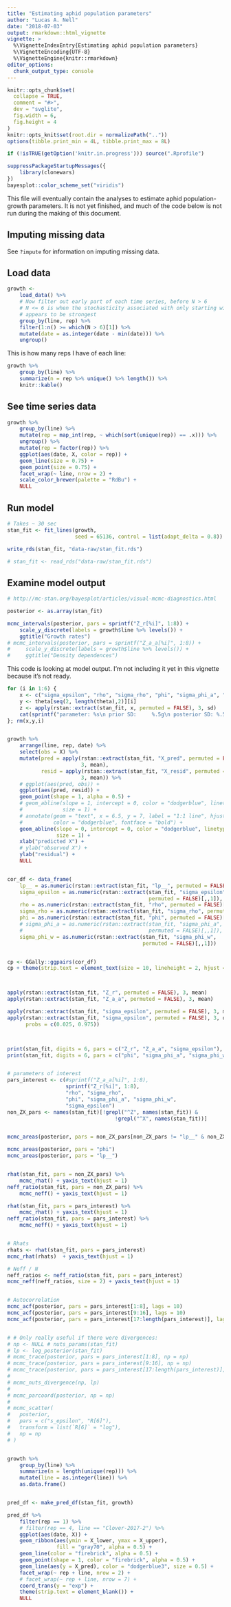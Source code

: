 ```yaml
---
title: "Estimating aphid population parameters"
author: "Lucas A. Nell"
date: "2018-07-03"
output: rmarkdown::html_vignette
vignette: >
  %\VignetteIndexEntry{Estimating aphid population parameters}
  %\VignetteEncoding{UTF-8}
  %\VignetteEngine{knitr::rmarkdown}
editor_options: 
  chunk_output_type: console
---
```


```r
knitr::opts_chunk$set(
  collapse = TRUE,
  comment = "#>",
  dev = "svglite", 
  fig.width = 6,
  fig.height = 4
)
knitr::opts_knit$set(root.dir = normalizePath(".."))
options(tibble.print_min = 4L, tibble.print_max = 8L)
```
```r
if (!isTRUE(getOption('knitr.in.progress'))) source(".Rprofile")
```

```r
suppressPackageStartupMessages({
    library(clonewars)
})
bayesplot::color_scheme_set("viridis")
```


This file will eventually contain the analyses to estimate aphid population-growth
parameters.
It is not yet finished, and much of the code below is not run during the making of
this document.


## Imputing missing data

See `?impute` for information on imputing missing data.


## Load data

```r
growth <- 
    load_data() %>%
    # Now filter out early part of each time series, before N > 6
    # N <= 6 is when the stochasticity associated with only starting with 2 adults
    # appears to be strongest
    group_by(line, rep) %>% 
    filter(1:n() >= which(N > 6)[1]) %>%
    mutate(date = as.integer(date - min(date))) %>%
    ungroup()
```

This is how many reps I have of each line:

```r
growth %>% 
    group_by(line) %>% 
    summarize(n = rep %>% unique() %>% length()) %>% 
    knitr::kable()
```




## See time series data

```r
growth %>% 
    group_by(line) %>% 
    mutate(rep = map_int(rep, ~ which(sort(unique(rep)) == .x))) %>% 
    ungroup() %>% 
    mutate(rep = factor(rep)) %>% 
    ggplot(aes(date, X, color = rep)) +
    geom_line(size = 0.75) +
    geom_point(size = 0.75) +
    facet_wrap(~ line, nrow = 2) +
    scale_color_brewer(palette = "RdBu") +
    NULL
```






## Run model

```r
# Takes ~ 30 sec
stan_fit <- fit_lines(growth,
                      seed = 65136, control = list(adapt_delta = 0.8))
```
```r
write_rds(stan_fit, "data-raw/stan_fit.rds")
```
```r
# stan_fit <- read_rds("data-raw/stan_fit.rds")
```


## Examine model output


```r

# http://mc-stan.org/bayesplot/articles/visual-mcmc-diagnostics.html

posterior <- as.array(stan_fit)

mcmc_intervals(posterior, pars = sprintf("Z_r[%i]", 1:8)) +
    scale_y_discrete(labels = growth$line %>% levels()) +
    ggtitle("Growth rates")
# mcmc_intervals(posterior, pars = sprintf("Z_a_a[%i]", 1:8)) +
#     scale_y_discrete(labels = growth$line %>% levels()) +
#     ggtitle("Density dependences")
```


This code is looking at model output. I'm not including it yet in this vignette because
it's not ready.


```r

for (i in 1:6) {
    x <- c("sigma_epsilon", "rho", "sigma_rho", "phi", "sigma_phi_a", "sigma_phi_w")[i]
    y <- theta[seq(2, length(theta),2)][i]
    z <- apply(rstan::extract(stan_fit, x, permuted = FALSE), 3, sd)
    cat(sprintf("parameter: %s\n prior SD:     %.5g\n posterior SD: %.5g\n\n", x, y, z))
}; rm(x,y,i)


growth %>% 
    arrange(line, rep, date) %>% 
    select(obs = X) %>% 
    mutate(pred = apply(rstan::extract(stan_fit, "X_pred", permuted = FALSE),
                        3, mean),
           resid = apply(rstan::extract(stan_fit, "X_resid", permuted = FALSE),
                        3, mean)) %>%
    # ggplot(aes(pred, obs)) +
    ggplot(aes(pred, resid)) +
    geom_point(shape = 1, alpha = 0.5) +
    # geom_abline(slope = 1, intercept = 0, color = "dodgerblue", linetype = 2,
    #             size = 1) +
    # annotate(geom = "text", x = 6.5, y = 7, label = "1:1 line", hjust = 1, vjust = 0,
    #          color = "dodgerblue", fontface = "bold") +
    geom_abline(slope = 0, intercept = 0, color = "dodgerblue", linetype = 2,
                size = 1) +
    xlab("predicted X") +
    # ylab("observed X") +
    ylab("residual") +
    NULL


cor_df <- data_frame(
    lp__ = as.numeric(rstan::extract(stan_fit, "lp__", permuted = FALSE)[,,1]),
    sigma_epsilon = as.numeric(rstan::extract(stan_fit, "sigma_epsilon",
                                              permuted = FALSE)[,,1]),
    rho = as.numeric(rstan::extract(stan_fit, "rho", permuted = FALSE)[,,1]),
    sigma_rho = as.numeric(rstan::extract(stan_fit, "sigma_rho", permuted = FALSE)[,,1]),
    phi = as.numeric(rstan::extract(stan_fit, "phi", permuted = FALSE)[,,1]),
    # sigma_phi_a = as.numeric(rstan::extract(stan_fit, "sigma_phi_a",
    #                                         permuted = FALSE)[,,1]),
    sigma_phi_w = as.numeric(rstan::extract(stan_fit, "sigma_phi_w",
                                            permuted = FALSE)[,,1]))


cp <- GGally::ggpairs(cor_df)
cp + theme(strip.text = element_text(size = 10, lineheight = 2, hjust = 0.5, vjust = 1))



apply(rstan::extract(stan_fit, "Z_r", permuted = FALSE), 3, mean)
apply(rstan::extract(stan_fit, "Z_a_a", permuted = FALSE), 3, mean)

apply(rstan::extract(stan_fit, "sigma_epsilon", permuted = FALSE), 3, mean)
apply(rstan::extract(stan_fit, "sigma_epsilon", permuted = FALSE), 3, quantile,
      probs = c(0.025, 0.975))



print(stan_fit, digits = 6, pars = c("Z_r", "Z_a_a", "sigma_epsilon"), probs = c())
print(stan_fit, digits = 6, pars = c("phi", "sigma_phi_a", "sigma_phi_w"), probs = c())


# parameters of interest
pars_interest <- c(#sprintf("Z_a_a[%i]", 1:8),
                   sprintf("Z_r[%i]", 1:8),
                   "rho", "sigma_rho",
                   "phi", "sigma_phi_a", "sigma_phi_w",
                   "sigma_epsilon")
non_ZX_pars <- names(stan_fit)[!grepl("^Z", names(stan_fit)) & 
                                   !grepl("^X", names(stan_fit))]


mcmc_areas(posterior, pars = non_ZX_pars[non_ZX_pars != "lp__" & non_ZX_pars != "phi"])

mcmc_areas(posterior, pars = "phi")
mcmc_areas(posterior, pars = "lp__")


rhat(stan_fit, pars = non_ZX_pars) %>% 
    mcmc_rhat() + yaxis_text(hjust = 1)
neff_ratio(stan_fit, pars = non_ZX_pars) %>% 
    mcmc_neff() + yaxis_text(hjust = 1)

rhat(stan_fit, pars = pars_interest) %>% 
    mcmc_rhat() + yaxis_text(hjust = 1)
neff_ratio(stan_fit, pars = pars_interest) %>% 
    mcmc_neff() + yaxis_text(hjust = 1)


# Rhats
rhats <- rhat(stan_fit, pars = pars_interest)
mcmc_rhat(rhats)  + yaxis_text(hjust = 1)

# Neff / N
neff_ratios <- neff_ratio(stan_fit, pars = pars_interest)
mcmc_neff(neff_ratios, size = 2) + yaxis_text(hjust = 1)


# Autocorrelation
mcmc_acf(posterior, pars = pars_interest[1:8], lags = 10)
mcmc_acf(posterior, pars = pars_interest[9:16], lags = 10)
mcmc_acf(posterior, pars = pars_interest[17:length(pars_interest)], lags = 10)


# # Only really useful if there were divergences:
# np <- NULL # nuts_params(stan_fit)
# lp <- log_posterior(stan_fit)
# mcmc_trace(posterior, pars = pars_interest[1:8], np = np)
# mcmc_trace(posterior, pars = pars_interest[9:16], np = np)
# mcmc_trace(posterior, pars = pars_interest[17:length(pars_interest)], np = np)
# 
# mcmc_nuts_divergence(np, lp)
# 
# mcmc_parcoord(posterior, np = np)
# 
# mcmc_scatter(
#   posterior,
#   pars = c("s_epsilon", "R[6]"),
#   transform = list(`R[6]` = "log"),
#   np = np
# )


growth %>% 
    group_by(line) %>% 
    summarize(n = length(unique(rep))) %>% 
    mutate(line = as.integer(line)) %>% 
    as.data.frame()


pred_df <- make_pred_df(stan_fit, growth)

pred_df %>%
    filter(rep == 1) %>%
    # filter(rep == 4, line == "Clover-2017-2") %>%
    ggplot(aes(date, X)) +
    geom_ribbon(aes(ymin = X_lower, ymax = X_upper),
                fill = "gray70", alpha = 0.5) +
    geom_line(color = "firebrick", alpha = 0.5) +
    geom_point(shape = 1, color = "firebrick", alpha = 0.5) +
    geom_line(aes(y = X_pred), color = "dodgerblue3", size = 0.5) +
    facet_wrap(~ rep + line, nrow = 2) +
    # facet_wrap(~ rep + line, nrow = 7) +
    coord_trans(y = "exp") +
    theme(strip.text = element_blank()) +
    NULL



```



